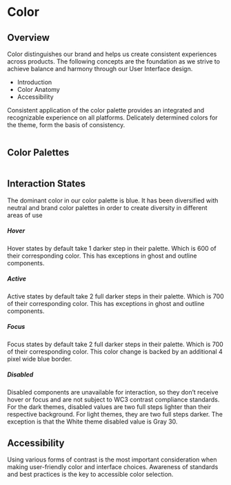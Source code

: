 <div class="main">
  <div class="title-wrapper">
    <h1 class="title">Color</h1>
  </div>
  <div class="overview">
    <h2>Overview</h2>
    <p>
      Color distinguishes our brand and helps us create consistent experiences across products. The following concepts
      are the foundation as we strive to achieve balance and harmony through our User Interface design.
    </p>
    <ul>
      <li>Introduction</li>
      <li>Color Anatomy</li>
      <li>Accessibility</li>
    </ul>
  </div>
  <div class="intro">
    <p>
      Consistent application of the color palette provides an integrated and recognizable experience
      on all platforms. Delicately determined colors for the theme, form the basis of consistency.
    </p>
    <img src="../assets/img/docs_color_1.png" alt=""/>
    <h2>Color Palettes</h2>
    <img src="../assets/img/docs_color_2.png" alt=""/>
  </div>
  <div>
    <h2>Interaction States</h2>
    <p>
      The dominant color in our color palette is blue. It has been diversified with neutral and brand
      color palettes in order to create diversity in different areas of use
    </p>
    <h5>
      Hover
    </h5>
    <p>
      Hover states by default take 1 darker step in their palette. Which is 600 of their corresponding color. This has
      exceptions in ghost and outline components.
    </p>
    <h5>
      Active
    </h5>
    <p>
      Active states by default take 2 full darker steps in their palette. Which is 700 of their corresponding color.
      This has exceptions in ghost and outline components.
    </p>
    <h5>
      Focus
    </h5>
    <p>
      Focus states by default take 2 full darker steps in their palette. Which is 700 of their corresponding color. This
      color change is backed by an additional 4 pixel wide blue border.
    </p>
    <h5>
      Disabled
    </h5>
    <p>
      Disabled components are unavailable for interaction, so they don’t receive hover or focus and are not subject to
      WC3 contrast compliance standards. For the dark themes, disabled values are two full steps lighter than their
      respective background. For light themes, they are two full steps darker. The exception is that the White theme
      disabled value is Gray 30.
    </p>
  </div>
  <div class="access">
    <h2>Accessibility</h2>
    <p>
      Using various forms of contrast is the most important consideration when making user-friendly color and interface
      choices. Awareness of standards and best practices is the key to accessible color selection.
    </p>
    <img src="../assets/img/docs_color_3.png" alt=""/>
  </div>
</div>

